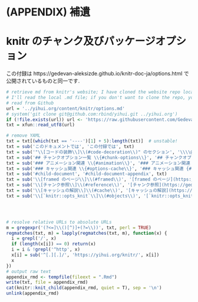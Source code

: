# (APPENDIX) 補遺 {-}

# **knitr** のチャンク及びパッケージオプション {#full-options}

:::{.infobox .tip data-latex="{tip}"}
この付録は https://gedevan-aleksizde.github.io/knitr-doc-ja/options.html で公開されているものと同一です.
:::

```r
# retrieve md from knitr's website; I have cloned the website repo locally, so
# I'll read the local .md file; if you don't want to clone the repo, you may
# read from Github
url = '../yihui.org/content/knitr/options.md'
# system('git clone git@github.com:rbind/yihui.git ../yihui.org')
if (!file.exists(url)) url <- 'https://raw.githubusercontent.com/Gedevan-Aleksizde/knitr-doc-ja/master/source/01-options.Rmd' # url = 'https://raw.githubusercontent.com/rbind/yihui/master/content/knitr/options.md'
txt = xfun::read_utf8(url)

# remove YAML
txt = txt[(which(txt == '----')[1] + 5):length(txt)]  # unstable!
txt = sub('このドキュメントでは', 'この付録では', txt)
txt = sub('"\\[コードの装飾\\]\\(#code-decoration\\)" のセクション', '\\\\@ref(code-decoration)節', txt)
txt = sub('## チャンクオプション一覧 \\{#chunk-options\\}', '## チャンクオプション一覧 {#chunk-options-full}', txt)
txt = sub('### アニメーション関連 \\{#animation\\}', '### アニメーション関連 {#animation-options}', txt)
txt = sub('### キャッシュ関連 \\{#options-cache\\}', '### キャッシュ関連 {#cache-options}', txt)
txt = sub('#child-document', '#child-document-appendix', txt)
txt = sub('\\[framed のページ\\]\\(#framed\\)', '[framed のページ](https://gedevan-aleksizde.github.io/knitr-doc-ja/framed.html#framed)', txt)
txt = sub('\\[チャンク参照\\]\\(#reference\\)', '[チャンク参照](https://gedevan-aleksizde.github.io/knitr-doc-ja/reference.html#reference)', txt)
txt = sub('\\[キャッシュの解説\\]\\(#cache\\)', '[キャッシュの解説](https://gedevan-aleksizde.github.io/knitr-doc-ja/cache.html#cache)', txt)
txt = sub('\\[`knitr::opts_knit`\\]\\(#objects\\)', '[`knitr::opts_knit`](https://gedevan-aleksizde.github.io/knitr-doc-ja/objects.html#objects)', txt)




# resolve relative URLs to absolute URLs
m = gregexpr('(?<=]\\()[^)]+(?=\\))', txt, perl = TRUE)
regmatches(txt, m) = lapply(regmatches(txt, m), function(x) {
  i = grepl('/', x)
  if (length(x[i]) == 0) return(x)
  i = i & !grepl('^http', x)
  x[i] = sub('^[.][.]/', 'https://yihui.org/knitr/', x[i])
  x
})
# output raw text
appendix_rmd <- tempfile(fileext = ".Rmd")
write(txt, file = appendix_rmd)
cat(knitr::knit_child(appendix_rmd, quiet = T), sep = '\n')
unlink(appendix_rmd)
```
